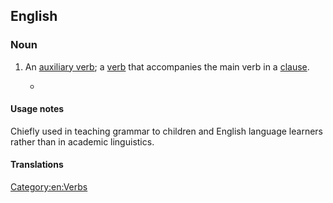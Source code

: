 {{also|helping-verb}}
==English==

===Noun===
{{en-noun}}

# {{lb|en|grammar}} An [[auxiliary verb]]; a [[verb]] that accompanies the main verb in a [[clause]].
#* {{quote-book|en|title=The Young Man's Best Companion: And Book of General Knowledge|author=Lindley Murray|year=1814|passage=Such verbs as can be formed through the present and past times without the aid of any of these '''helping verbs''', are called principal verbs, and are formed thus:|url=https://books.google.com/books?id=kJ0RAAAAIAAJ&dq=%22helping%20verbs%22&pg=PA19#v=onepage&q=%22helping%20verbs%22&f=false}}

====Usage notes====
Chiefly used in teaching grammar to children and English language learners rather than in academic linguistics.

====Translations====
{{trans-see|auxiliary verb}}

[[Category:en:Verbs]]